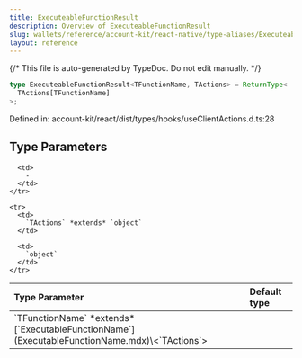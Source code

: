 ```yaml
---
title: ExecuteableFunctionResult
description: Overview of ExecuteableFunctionResult
slug: wallets/reference/account-kit/react-native/type-aliases/ExecuteableFunctionResult
layout: reference
---
```


{/* This file is auto-generated by TypeDoc. Do not edit manually. */}

```ts
type ExecuteableFunctionResult<TFunctionName, TActions> = ReturnType<
  TActions[TFunctionName]
>;
```

Defined in: account-kit/react/dist/types/hooks/useClientActions.d.ts:28

## Type Parameters

<table>
  <thead>
    <tr>
      <th align="left">Type Parameter</th>
      <th align="left">Default type</th>
    </tr>
  </thead>

  <tbody>
    <tr>
      <td>
        `TFunctionName` *extends* [`ExecutableFunctionName`](ExecutableFunctionName.mdx)\<`TActions`>
      </td>

      <td>
        ‐
      </td>
    </tr>

    <tr>
      <td>
        `TActions` *extends* `object`
      </td>

      <td>
        `object`
      </td>
    </tr>

  </tbody>
</table>
